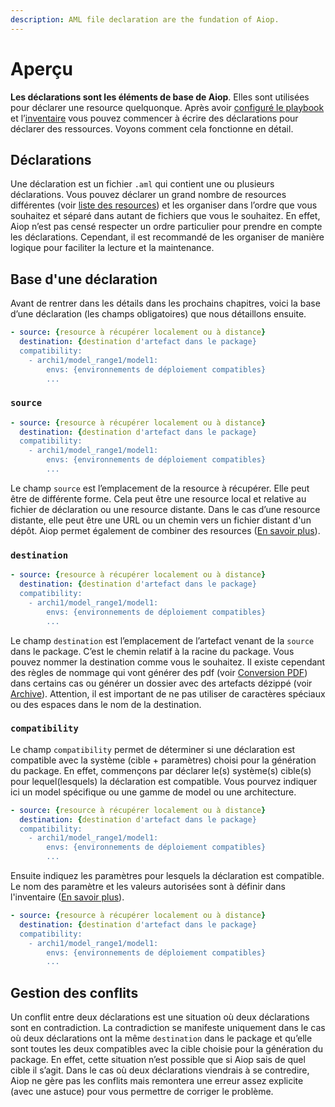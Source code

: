 ```yaml
---
description: AML file declaration are the fundation of Aiop.
---
```


# Aperçu

**Les déclarations sont les éléments de base de Aiop**. Elles sont utilisées pour déclarer une resource quelquonque. Après avoir [configuré le playbook](/docs/configurations/playbook) et l’[inventaire](/docs/configurations/inventory) vous pouvez commencer à écrire des déclarations pour déclarer des ressources. Voyons comment cela fonctionne en détail.

## Déclarations

Une déclaration est un fichier `.aml` qui contient une ou plusieurs déclarations. Vous pouvez déclarer un grand nombre de resources différentes (voir [liste des resources](/docs/core-index#composition)) et les organiser dans l’ordre que vous souhaitez et séparé dans autant de fichiers que vous le souhaitez. En effet, Aiop n’est pas censé respecter un ordre particulier pour prendre en compte les déclarations. Cependant, il est recommandé de les organiser de manière logique pour faciliter la lecture et la maintenance.

## Base d'une déclaration

Avant de rentrer dans les détails dans les prochains chapitres, voici la base d’une déclaration (les champs obligatoires) que nous détaillons ensuite.

```yaml
- source: {resource à récupérer localement ou à distance}
  destination: {destination d'artefact dans le package}
  compatibility:
    - archi1/model_range1/model1:
        envs: {environnements de déploiement compatibles}
        ...
```

### `source`

```yaml {1}
- source: {resource à récupérer localement ou à distance}
  destination: {destination d'artefact dans le package}
  compatibility:
    - archi1/model_range1/model1:
        envs: {environnements de déploiement compatibles}
        ...
```

Le champ `source` est l’emplacement de la resource à récupérer. Elle peut être de différente forme. Cela peut être une resource local et relative au fichier de déclaration ou une resource distante. Dans le cas d’une resource distante, elle peut être une URL ou un chemin vers un fichier distant d'un dépôt. Aiop permet également de combiner des resources ([En savoir plus](/docs/declarations/cookbook/combine)).


### `destination`

```yaml {2}
- source: {resource à récupérer localement ou à distance}
  destination: {destination d'artefact dans le package}
  compatibility:
    - archi1/model_range1/model1:
        envs: {environnements de déploiement compatibles}
        ...
```

Le champ `destination` est l’emplacement de l’artefact venant de la `source` dans le package. C’est le chemin relatif à la racine du package. Vous pouvez nommer la destination comme vous le souhaitez. Il existe cependant des règles de nommage qui vont générer des pdf (voir [Conversion PDF](/docs/declarations/cookbook/parse-to-pdf)) dans certains cas ou générer un dossier avec des artefacts dézippé (voir [Archive](/docs/declarations/cookbook/zip)). Attention, il est important de ne pas utiliser de caractères spéciaux ou des espaces dans le nom de la destination.

### `compatibility`

Le champ `compatibility` permet de déterminer si une déclaration est compatible avec la système (cible + paramètres) choisi pour la génération du package. En effet, commençons par déclarer le(s) système(s) cible(s) pour lequel(lesquels) la déclaration est compatible. Vous pourvez indiquer ici un model spécifique ou une gamme de model ou une architecture.

```yaml {4}
- source: {resource à récupérer localement ou à distance}
  destination: {destination d'artefact dans le package}
  compatibility:
    - archi1/model_range1/model1:
        envs: {environnements de déploiement compatibles}
        ...
```

Ensuite indiquez les paramètres pour lesquels la déclaration est compatible. Le nom des paramètre et les valeurs autorisées sont à définir dans l'inventaire ([En savoir plus](/docs/configurations/inventory#compatibility)).

```yaml {5-6}
- source: {resource à récupérer localement ou à distance}
  destination: {destination d'artefact dans le package}
  compatibility:
    - archi1/model_range1/model1:
        envs: {environnements de déploiement compatibles}
        ...
```

## Gestion des conflits

Un conflit entre deux déclarations est une situation où deux déclarations sont en contradiction. La contradiction se manifeste uniquement dans le cas où deux déclarations ont la même `destination` dans le package et qu’elle sont toutes les deux compatibles avec la cible choisie pour la génération du package. En effet, cette situation n’est possible que si Aiop sais de quel cible il s’agit. Dans le cas où deux déclarations viendrais à se contredire, Aiop ne gère pas les conflits mais remontera une erreur assez explicite (avec une astuce) pour vous permettre de corriger le problème.
